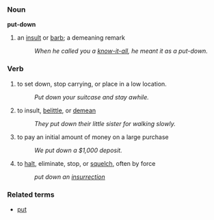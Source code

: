 === Noun ===
'''put-down'''
# an [[insult]] or [[barb]]; a demeaning remark
#: ''When he called you a [[know-it-all]], he meant it as a put-down.''

=== Verb ===
# to set down, stop carrying, or place in a low location.
#: ''Put down your suitcase and stay awhile.''
# to insult, [[belittle]], or [[demean]]
#: ''They put down their little sister for walking slowly.''
# to pay an initial amount of money on a large purchase
#: ''We put down a $1,000 deposit.''
# to [[halt]], eliminate, stop, or [[squelch]], often by force
#: ''put down an [[insurrection]]''

=== Related terms ===
*[[put]]